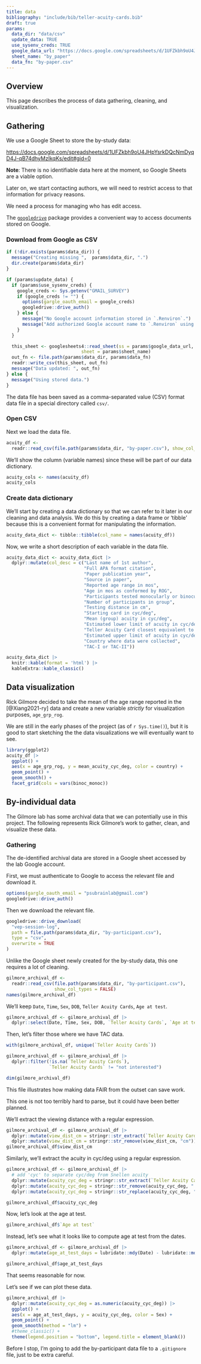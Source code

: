 ```yaml
---
title: data
bibliography: "include/bib/teller-acuity-cards.bib"
draft: true
params:
  data_dir: "data/csv"
  update_data: TRUE
  use_sysenv_creds: TRUE
  google_data_url: "https://docs.google.com/spreadsheets/d/1UFZkbh9oU4JHpYsrkDQcNmDyqD4J-qB74dhyMzIkqKs/edit?usp=sharing"
  sheet_name: "by_paper"
  data_fn: "by-paper.csv"
---
```


## Overview

This page describes the process of data gathering, cleaning, and visualization.

## Gathering

We use a Google Sheet to store the by-study data:

<https://docs.google.com/spreadsheets/d/1UFZkbh9oU4JHpYsrkDQcNmDyqD4J-qB74dhyMzIkqKs/edit#gid=0>

::: {.callout-note}

**Note**: There is no identifiable data here at the moment, so Google Sheets are a viable option.

Later on, we start contacting authors, we will need to restrict access to that information for privacy reasons.

:::

::: {.callout-important}

We need a process for managing who has edit access.

:::

The [`googledrive`](https://cran.r-project.org/web/packages/googledrive/index.html) package provides a convenient way to access documents stored on Google.

### Download from Google as CSV

```r
if (!dir.exists(params$data_dir)) {
  message("Creating missing ",  params$data_dir, ".")
  dir.create(params$data_dir)
}

if (params$update_data) {
  if (params$use_sysenv_creds) {
    google_creds <- Sys.getenv("GMAIL_SURVEY")
    if (google_creds != "") {
      options(gargle_oauth_email = google_creds)
      googledrive::drive_auth()
    } else {
      message("No Google account information stored in `.Renviron`.")
      message("Add authorized Google account name to `.Renviron` using `usethist::edit_r_environ()`.")
    }
  }

  this_sheet <- googlesheets4::read_sheet(ss = params$google_data_url,
                            sheet = params$sheet_name)
  out_fn <- file.path(params$data_dir, params$data_fn)
  readr::write_csv(this_sheet, out_fn)
  message("Data updated: ", out_fn)
} else {
  message("Using stored data.")
}
```

The data file has been saved as a comma-separated value (CSV) format data file in a special directory called `csv/`.

### Open CSV

Next we load the data file.

```r
acuity_df <-
  readr::read_csv(file.path(params$data_dir, "by-paper.csv"), show_col_types = FALSE)
```

We'll show the column (variable names) since these will be part of our data dictionary.

```r
acuity_cols <- names(acuity_df)
acuity_cols
```

### Create data dictionary

We'll start by creating a data dictionary so that we can refer to it later in our cleaning and data analysis.
We do this by creating a data frame or 'tibble' because this is a convenient format for manipulating the information.

```r
acuity_data_dict <- tibble::tibble(col_name = names(acuity_df))
```

Now, we write a short description of each variable in the data file.

```r
acuity_data_dict <- acuity_data_dict |>
  dplyr::mutate(col_desc = c("Last name of 1st author",
                             "Full APA format citation",
                             "Paper publication year",
                             "Source in paper",
                             "Reported age range in mos",
                             "Age in mos as conformed by ROG",
                             "Participants tested monocularly or binocularly",
                             "Number of participants in group",
                             "Testing distance in cm",
                             "Starting card in cyc/deg",
                             "Mean (group) acuity in cyc/deg",
                             "Estimated lower limit of acuity in cyc/deg",
                             "Teller Acuity Card closest equivalent to this lower limit",
                             "Estimated upper limit of acuity in cyc/deg",
                             "Country where data were collected",
                             "TAC-I or TAC-II"))

acuity_data_dict |>
  knitr::kable(format = 'html') |>
  kableExtra::kable_classic()
```

## Data visualization

::: {.callout-important}

Rick Gilmore decided to take the mean of the age range reported in the [@Xiang2021-ry] data and create a new variable *strictly* for visualization purposes, `age_grp_rog`.

:::

We are still in the early phases of the project (as of `r Sys.time()`), but it is good to start sketching the the data visualizations we will eventually want to see.

```r
library(ggplot2)
acuity_df |>
  ggplot() +
  aes(x = age_grp_rog, y = mean_acuity_cyc_deg, color = country) +
  geom_point() +
  geom_smooth() +
  facet_grid(cols = vars(binoc_monoc))
```

## By-individual data

The Gilmore lab has some archival data that we can potentially use in this project.
The following represents Rick Gilmore's work to gather, clean, and visualize these data.

### Gathering

The de-identified archival data are stored in a Google sheet accessed by the lab Google account.

First, we must authenticate to Google to access the relevant file and download it.

```r
options(gargle_oauth_email = "psubrainlab@gmail.com")
googledrive::drive_auth()
```

Then we download the relevant file.

```r
googledrive::drive_download(
  "vep-session-log",
  path = file.path(params$data_dir, "by-participant.csv"),
  type = "csv",
  overwrite = TRUE
)
```

Unlike the Google sheet newly created for the by-study data, this one requires a lot of cleaning.

```r
gilmore_archival_df <-
  readr::read_csv(file.path(params$data_dir, "by-participant.csv"),
                  show_col_types = FALSE)
names(gilmore_archival_df)
```

We'll keep `Date`, `Time`, `Sex`, `DOB`, `Teller Acuity Cards`, `Age at test`.

```r
gilmore_archival_df <- gilmore_archival_df |>
  dplyr::select(Date, Time, Sex, DOB, `Teller Acuity Cards`, `Age at test`)
```

Then, let's filter those where we have TAC data.

```r
with(gilmore_archival_df, unique(`Teller Acuity Cards`))
```
```r
gilmore_archival_df <- gilmore_archival_df |>
  dplyr::filter(!is.na(`Teller Acuity Cards`),
                `Teller Acuity Cards` != "not interested")

dim(gilmore_archival_df)
```

::: {.callout-note}

This file illustrates how making data FAIR from the outset can save work.

This one is not too terribly hard to parse, but it could have been better planned.

:::

We'll extract the viewing distance with a regular expression.

```r
gilmore_archival_df <- gilmore_archival_df |>
  dplyr::mutate(view_dist_cm = stringr::str_extract(`Teller Acuity Cards`, "[0-9]{2}cm")) |>
  dplyr::mutate(view_dist_cm = stringr::str_remove(view_dist_cm, "cm")) # remove 'cm'
gilmore_archival_df$view_dist_cm
```

Similarly, we'll extract the acuity in cyc/deg using a regular expression.

```r
gilmore_archival_df <- gilmore_archival_df |>
  # add 'cyc' to separate cyc/deg from Snellen acuity
  dplyr::mutate(acuity_cyc_deg = stringr::str_extract(`Teller Acuity Cards`, "[0-9]{1}[\\./]{1}[0-9]+ cyc")) |>
  dplyr::mutate(acuity_cyc_deg = stringr::str_remove(acuity_cyc_deg, " cyc")) |>
  dplyr::mutate(acuity_cyc_deg = stringr::str_replace(acuity_cyc_deg, "/", "."))

gilmore_archival_df$acuity_cyc_deg
```

Now, let's look at the age at test.

```r
gilmore_archival_df$`Age at test`
```
Instead, let's see what it looks like to compute age at test from the dates.

```r
gilmore_archival_df <- gilmore_archival_df |>
  dplyr::mutate(age_at_test_days = lubridate::mdy(Date) - lubridate::mdy(DOB))

gilmore_archival_df$age_at_test_days
```

That seems reasonable for now.

Let's see if we can plot these data.

```r
gilmore_archival_df |>
  dplyr::mutate(acuity_cyc_deg = as.numeric(acuity_cyc_deg)) |>
  ggplot() +
  aes(x = age_at_test_days, y = acuity_cyc_deg, color = Sex) +
  geom_point() +
  geom_smooth(method = "lm") +
  #theme_classic() +
  theme(legend.position = "bottom", legend.title = element_blank()) 
```

::: {.callout-note}

Before I stop, I'm going to add the by-participant data file to a `.gitignore` file, just to be extra careful.

:::
